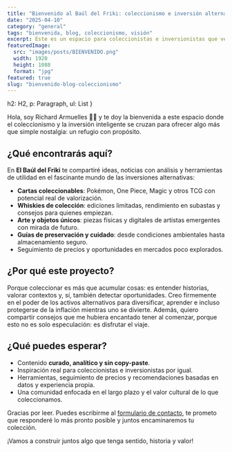 ```yaml
---
title: "Bienvenido al Baúl del Friki: coleccionismo e inversión alternativa"
date: "2025-04-10"
category: "general"
tags: "bienvenida, blog, coleccionismo, visión"
excerpt: Este es un espacio para coleccionistas e inversionistas que ven valor más allá de los activos tradicionales. Descubre cartas, whiskies y arte como nunca antes
featuredImage:
  src: "images/posts/BIENVENIDO.png"
  width: 1920
  height: 1088
  format: "jpg"
featured: true
slug: "bienvenido-blog-coleccionismo"
---
```



  h2: H2,
  p: Paragraph,
  ul: List
}

Hola, soy Richard Armuelles 👋🏼 y te doy la bienvenida a este espacio donde el coleccionismo y la inversión inteligente se cruzan para ofrecer algo más que simple nostalgia: un refugio con propósito.

## ¿Qué encontrarás aquí?

En **El Baúl del Friki** te compartiré ideas, noticias con análisis y herramientas de utilidad en el fascinante mundo de las inversiones alternativas:
-   **Cartas coleccionables**: Pokémon, One Piece, Magic y otros TCG con potencial real de valorización.
-   **Whiskies de colección**: ediciones limitadas, rendimiento en subastas y consejos para quienes empiezan.
-   **Arte y objetos únicos**: piezas físicas y digitales de artistas emergentes con mirada de futuro.
-   **Guías de preservación y cuidado**: desde condiciones ambientales hasta almacenamiento seguro.
-   Seguimiento de precios y oportunidades en mercados poco explorados.

## ¿Por qué este proyecto?

Porque coleccionar es más que acumular cosas: es entender historias, valorar contextos y, sí, también detectar oportunidades.
Creo firmemente en el poder de los activos alternativos para diversificar, aprender e incluso protegerse de la inflación mientras uno se divierte.
Además, quiero compartir consejos que me hubiera encantado tener al comenzar, porque esto no es solo especulación: es disfrutar el viaje.

## ¿Qué puedes esperar?

-   Contenido **curado, analítico y sin copy-paste**.
-   Inspiración real para coleccionistas e inversionistas por igual.
-   Herramientas, seguimiento de precios y recomendaciones basadas en datos y experiencia propia.
-   Una comunidad enfocada en el largo plazo y el valor cultural de lo que coleccionamos.

Gracias por leer. Puedes escribirme al [formulario de contacto](/contacto), te prometo que responderé lo más pronto posible y juntos encaminaremos tu colección.

¡Vamos a construir juntos algo que tenga sentido, historia y valor!
